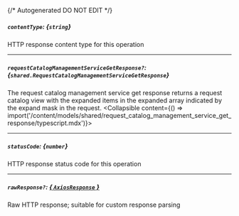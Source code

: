 {/* Autogenerated DO NOT EDIT  */}

##### `contentType`: *{`string`}*
HTTP response content type for this operation

---
##### `requestCatalogManagementServiceGetResponse?`: *{`shared.RequestCatalogManagementServiceGetResponse`}*
The request catalog management service get response returns a request catalog view with the expanded items in the expanded array indicated by the expand mask in the request.
<Collapsible content={() => import('/content/models/shared/request_catalog_management_service_get_response/typescript.mdx')}>
</Collapsible>

---
##### `statusCode`: *{`number`}*
HTTP response status code for this operation

---
##### `rawResponse?`: [*{ `AxiosResponse` }*](https://axios-http.com/docs/res_schema)
Raw HTTP response; suitable for custom response parsing


